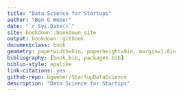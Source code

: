 ```yaml
--- 
title: "Data Science for Startups"
author: "Ben G Weber"
date: "`r Sys.Date()`"
site: bookdown::bookdown_site
output: bookdown::gitbook
documentclass: book
geometry: paperwidth=6in, paperheight=9in, margin=1.0in
bibliography: [book.bib, packages.bib]
biblio-style: apalike
link-citations: yes
github-repo: bgweber/StartupDataScience
description: "Data Science for Startips"
---
```

